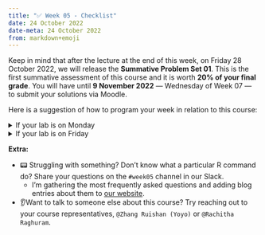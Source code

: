 ---
title: "✅ Week 05 - Checklist"
date: 24 October 2022
date-meta: 24 October 2022
from: markdown+emoji
---

::: {.callout-important collapse="false"}
Keep in mind that after the lecture at the end of this week, on Friday 28 October 2022, we will release the **Summative Problem Set 01**. This is the first summative assessment of this course and it is worth **20% of your final grade**. You will have until **9 November 2022** — Wednesday of Week 07 — to submit your solutions via Moodle.

:::

Here is a suggestion of how to program your week in relation to this course:

<details>

<summary>If your lab is on Monday
</summary>

## If your lab is on Monday:

- 📥 **Download**: Before or once you arrive at the classroom, download the [DS202_2022MT_w05_lab_rmark.Rmd](https://moodle.lse.ac.uk/mod/folder/view.php?id=1129420) file that contains the lab roadmap (under 🗓️ Week 05 - Non-linear algorithms/W04 Lab Files section on Moodle). Or browse the webpage version [here](/weeks/week05/lab.html).

- 💻 **Participate**: Actively engage with the material in the lab. Ask your class teacher for help if anything is unclear. Work with others whenever possible and take notes of theoretical concepts or practical coding skill you might want to revisit later in the week.

- 📙 **Read**: Find some time to read [@james_introduction_2021, chapter 5] and reinforce your theoretical understanding of resampling methods; the textbook is available online for free.
    - In the lecture/workshop last week, we only explored training/test splits and the idea of cross-validation; in the lab, you will have a chance to explore another technique called the bootstrap.
    - As you go through the text, try to connect what you read to the things you heard about in the lecture/workshop or the examples you explored in the lab. 

- ✍️ **Solve**: There is still time to submit your solutions to the [Formative Problem Set 01](https://moodle.lse.ac.uk/mod/coursework/view.php?id=1127006), the deadline is Tuesday 25 October 23:59 UK time.

- 🏫 **Attend the lecture**: This week, you will learn of two new algorithms: Support Vector Machine and Decision Tree. You will need to use these algorithms in the first summative that will be released on Friday.

</details>

<details>

<summary>If your lab is on Friday
</summary>

## If your lab is on Friday:

- ✍️ **Solve**: There is still time to submit your solutions to the [Formative Problem Set 01](https://moodle.lse.ac.uk/mod/coursework/view.php?id=1127006), the deadline is Tuesday 25 October 23:59 UK time.

- 📙 **Read**: Find some time to read [@james_introduction_2021, chapter 5] and reinforce your theoretical understanding of resampling methods; the textbook is available online for free.
    - In the lecture/workshop last week, we only explored training/test splits and the idea of cross-validation; in the lab, you will have a chance to explore another technique called the bootstrap.
    - As you go through the text, try to connect what you read to the things you heard about in the lecture/workshop or the examples you explored in the lab. 


- 📥 **Download**: Before or once you arrive at the classroom, download the [DS202_2022MT_w05_lab_rmark.Rmd](https://moodle.lse.ac.uk/mod/folder/view.php?id=1129420) file that contains the lab roadmap (under 🗓️ Week 05 - Non-linear algorithms/W04 Lab Files section on Moodle). Or browse the webpage version [here](/weeks/week05/lab.html).

- 💻 **Participate**: Actively engage with the material in the lab. Ask your class teacher for help if anything is unclear. Work with others whenever possible and take notes of theoretical concepts or practical coding skill you might want to revisit later in the week.


- 🏫 **Attend the lecture**: This week, you will learn of two new algorithms: Support Vector Machine and Decision Tree. You will need to use these algorithms in the first summative that will be released on Friday.

</details>

**Extra:**

- 📟 Struggling with something? Don’t know what a particular R command do? Share your questions on the `#week05` channel in our Slack.
    -  I'm gathering the most frequently asked questions and adding blog entries about them to [our website](/blog/main.html). 

- 👂Want to talk to someone else about this course? Try reaching out to your course representatives, `@Zhang Ruishan (Yoyo)` or `@Rachitha Raghuram`.